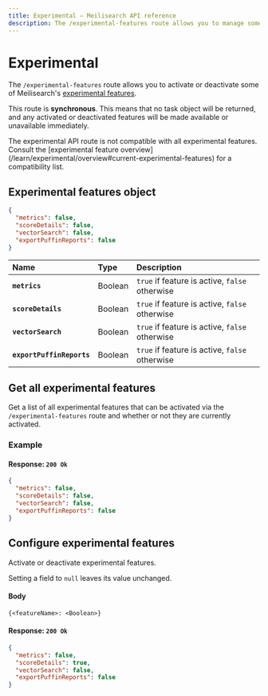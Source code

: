 ```yaml
---
title: Experimental — Meilisearch API reference
description: The /experimental-features route allows you to manage some of Meilisearch's experimental features.
---
```


# Experimental

The `/experimental-features` route allows you to activate or deactivate some of Meilisearch's [experimental features](/learn/experimental/overview).

This route is **synchronous**. This means that no task object will be returned, and any activated or deactivated features will be made available or unavailable immediately.

<Capsule intent="danger">
The experimental API route is not compatible with all experimental features. Consult the [experimental feature overview](/learn/experimental/overview#current-experimental-features) for a compatibility list.
</Capsule>

## Experimental features object

```json
{
  "metrics": false,
  "scoreDetails": false,
  "vectorSearch": false,
  "exportPuffinReports": false
}
```

| Name                      | Type    | Description                                                               |
| :------------------------ | :------ | :--------------------------------------------- |
| **`metrics`**             | Boolean | `true` if feature is active, `false` otherwise |
| **`scoreDetails`**        | Boolean | `true` if feature is active, `false` otherwise |
| **`vectorSearch`**        | Boolean | `true` if feature is active, `false` otherwise |
| **`exportPuffinReports`** | Boolean | `true` if feature is active, `false` otherwise |

## Get all experimental features

<RouteHighlighter method="GET" route="/experimental-features"/>

Get a list of all experimental features that can be activated via the `/experimental-features` route and whether or not they are currently activated.

### Example

<CodeSamples id="get_experimental_features_1" />

#### Response: `200 Ok`

```json
{
  "metrics": false,
  "scoreDetails": false,
  "vectorSearch": false,
  "exportPuffinReports": false
}
```

## Configure experimental features

<RouteHighlighter method="PATCH" route="/experimental-features"/>

Activate or deactivate experimental features.

<CodeSamples id="update_experimental_features_1" />

Setting a field to `null` leaves its value unchanged.

#### Body

```
{<featureName>: <Boolean>}
```

#### Response: `200 Ok`

```json
{
  "metrics": false,
  "scoreDetails": true,
  "vectorSearch": false,
  "exportPuffinReports": false
}
```